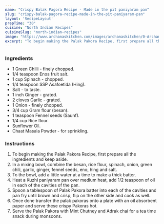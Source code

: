 ---
name: "Crispy Balak Pagora Recipe - Made in the pit paniyaram pan"
slug: "crispy-balak-pagora-recipe-made-in-the-pit-paniyaram-pan"
layout: 'RecipeLayout'
prepTime: "30"
cuisine: "North Indian Recipes"
cuisineSlug: "north-indian-recipes"
image: "https://www.archanaskitchen.com/images/archanaskitchen/0-Archanas-Kitchen-Recipes/2019/SSP_Step_by_step_palak_pakora_recipe_45-2_1600.jpg"
excerpt: "To begin making the Palak Pakora Recipe, first prepare all the ingredients and keep aside"
---

### Ingredients

- 1 Green Chilli - finely chopped.
- 1/4 teaspoon Enos fruit salt.
- 1 cup Spinach - chopped.
- 1/4 teaspoon SSP Asafoetida (Hing).
- Salt - to taste.
- 1 inch Ginger - grated.
- 2 cloves Garlic - grated.
- 1 Onion - finely chopped.
- 3/4 cup Gram flour (besan).
- 1 teaspoon Fennel seeds (Saunf).
- 1/4 cup Rice flour.
- Sunflower Oil.
- Chaat Masala Powder - for sprinkling.

### Instructions

1. To begin making the Palak Pakora Recipe, first prepare all the ingredients and keep aside.
1. In a mixing bowl, combine the besan, rice flour, spinach, onion, green chili, garlic, ginger, fennel seeds, eno, hing and salt.
1. To the bowl, add a little water at a time to make a thick batter.
1. Heat a Kuzhi paniyaram pan over medium heat, add 1/2 teaspoon of oil in each of the cavities of the pan.
1. Spoon a tablespoon of Palak Pakora batter into each of the cavities and pan fry until brown and crisp, flip on the other side and cook as well.
1. Once done transfer the palak pakoras onto a plate with an oil absorbent paper and serve these crispy Pakoras hot.
1. Serve the Palak Pakora with Mint Chutney and Adrak chai for a tea time snack during monsoons.
